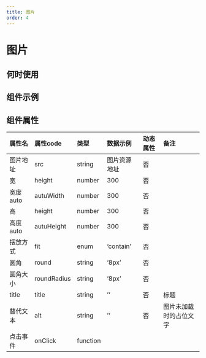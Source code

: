 ```yaml
---
title: 图片
order: 4
---
```


# 图片

## 何时使用

## 组件示例

  
## 组件属性

| 属性名 |  属性code  | 类型 | 数据示例  | 动态属性 | 备注 |
| :------ | :------ | :------ | :------ | :----- | :----- |
| 图片地址   | src | string | 图片资源地址 | 否 |  |
| 宽  | height | number | 300 | 否 |  |
| 宽度 auto   | autuWidth | number | 300 | 否 |  |
| 高   | height | number | 300 | 否 |  |
| 高度 auto   | autuHeight | number | 300 | 否 |  |
| 摆放方式  | fit | enum | ‘contain’ | 否 |  |
| 圆角   | round | string | ‘8px’ | 否 | |
| 圆角大小 | roundRadius | string | ‘8px’ | 否 | |
| title  | title | string | ’‘ | 否 | 标题 |
| 替代文本  | alt | string | ’‘ | 否 | 图片未加载时的占位文字 |
| 点击事件  | onClick | function |